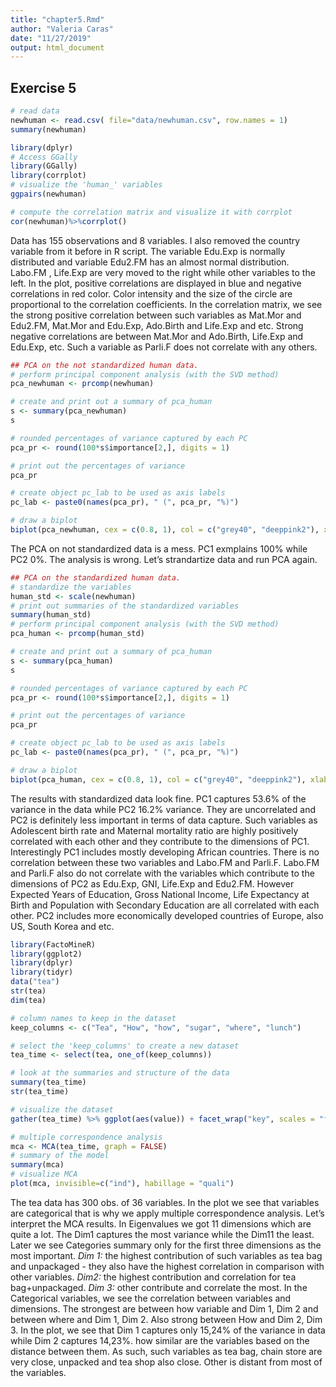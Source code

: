 ```yaml
---
title: "chapter5.Rmd"
author: "Valeria Caras"
date: "11/27/2019"
output: html_document
---
```


## Exercise 5
```r
# read data
newhuman <- read.csv( file="data/newhuman.csv", row.names = 1)
summary(newhuman)

library(dplyr)
# Access GGally
library(GGally)
library(corrplot)
# visualize the 'human_' variables
ggpairs(newhuman)

# compute the correlation matrix and visualize it with corrplot
cor(newhuman)%>%corrplot()

```


Data has 155 observations and 8 variables. I also removed the country variable from it before in R script. The variable Edu.Exp is normally distributed and variable  Edu2.FM has an almost normal distribution.  Labo.FM , Life.Exp are very moved to the right while other variables to the left. 
In the plot, positive correlations are displayed in blue and negative correlations in red color. Color intensity and the size of the circle are proportional to the correlation coefficients.
In the correlation matrix, we see the strong positive correlation between such variables as Mat.Mor and  Edu2.FM, Mat.Mor and Edu.Exp, Ado.Birth and Life.Exp  and etc. Strong negative correlations are between  Mat.Mor and Ado.Birth, Life.Exp and Edu.Exp, etc. Such a variable as Parli.F does not correlate with any others.  

```r
## PCA on the not standardized human data.
# perform principal component analysis (with the SVD method)
pca_newhuman <- prcomp(newhuman)

# create and print out a summary of pca_human
s <- summary(pca_newhuman)
s

# rounded percentages of variance captured by each PC
pca_pr <- round(100*s$importance[2,], digits = 1) 

# print out the percentages of variance
pca_pr

# create object pc_lab to be used as axis labels
pc_lab <- paste0(names(pca_pr), " (", pca_pr, "%)")

# draw a biplot
biplot(pca_newhuman, cex = c(0.8, 1), col = c("grey40", "deeppink2"), xlab = pc_lab[1], ylab = pc_lab[2])
```


The PCA on not  standardized data is a mess. PC1 exmplains 100% while PC2 0%. The analysis is wrong. Let's strandartize data and run PCA again.

```r
## PCA on the standardized human data.
# standardize the variables
human_std <- scale(newhuman)
# print out summaries of the standardized variables
summary(human_std)
# perform principal component analysis (with the SVD method)
pca_human <- prcomp(human_std)

# create and print out a summary of pca_human
s <- summary(pca_human)
s

# rounded percentages of variance captured by each PC
pca_pr <- round(100*s$importance[2,], digits = 1) 

# print out the percentages of variance
pca_pr

# create object pc_lab to be used as axis labels
pc_lab <- paste0(names(pca_pr), " (", pca_pr, "%)")

# draw a biplot
biplot(pca_human, cex = c(0.8, 1), col = c("grey40", "deeppink2"), xlab = pc_lab[1], ylab = pc_lab[2])
```


The results with standardized data look fine. PC1 captures 53.6% of the variance in the data while PC2 16.2% variance. They are uncorrelated and PC2 is definitely less important in terms of data capture. Such variables as Adolescent birth rate and Maternal mortality ratio are highly positively correlated with each other and they contribute to the dimensions of PC1. Interestingly PC1 includes mostly developing African countries. There is no correlation between these two variables and Labo.FM and Parli.F. 
Labo.FM and Parli.F also do not correlate with the variables which contribute to the dimensions of PC2 as Edu.Exp, GNI, Life.Exp and Edu2.FM. However Expected Years of Education, Gross National Income, Life Expectancy at Birth and Population with Secondary Education are all correlated with each other. PC2 includes more economically developed countries of Europe, also US, South Korea and etc.

```r
library(FactoMineR)
library(ggplot2)
library(dplyr)
library(tidyr)
data("tea")
str(tea)
dim(tea)

# column names to keep in the dataset
keep_columns <- c("Tea", "How", "how", "sugar", "where", "lunch")

# select the 'keep_columns' to create a new dataset
tea_time <- select(tea, one_of(keep_columns))

# look at the summaries and structure of the data
summary(tea_time)
str(tea_time)

# visualize the dataset
gather(tea_time) %>% ggplot(aes(value)) + facet_wrap("key", scales = "free") + geom_bar() + theme(axis.text.x = element_text(angle = 45, hjust = 1, size = 8))

# multiple correspondence analysis
mca <- MCA(tea_time, graph = FALSE)
# summary of the model
summary(mca)
# visualize MCA
plot(mca, invisible=c("ind"), habillage = "quali")


```


The tea data has 300 obs. of  36 variables. In the plot we see that variables are categorical that is why we apply multiple correspondence analysis.
Let's interpret the MCA results. In Eigenvalues we got 11 dimensions which are quite a lot. The Dim1 captures the most variance while the Dim11 the least. Later we see  Categories summary only for the first three dimensions as the most important. *Dim 1:* the highest contribution of such variables as tea bag and unpackaged - they also have the highest correlation in comparison with other variables. *Dim2:* the highest contribution and correlation for tea bag+unpackaged. *Dim 3:* other contribute and correlate the most.
In the Categorical variables, we see the correlation between variables and dimensions. The strongest are between how variable and Dim 1, Dim 2 and between where and Dim 1, Dim 2. Also strong between How and Dim 2, Dim 3.
In the plot, we see that Dim 1 captures only 15,24% of the variance in data while Dim 2 captures 14,23%.
how similar are the variables based on the distance between them. As such, such variables as tea bag, chain store are very close, unpacked and tea shop also close. Other is distant from most of the variables.